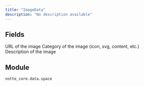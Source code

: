 ```yaml
---
title: "ImageData"
description: "No description available"
---
```




## Fields

<ParamField path="url" type="UnionType[str, None]" required>
  URL of the image
</ParamField>

<ParamField path="category" type="UnionType[ImageCategory, None]" required>
  Category of the image (icon, svg, content, etc.)
</ParamField>

<ParamField path="description" type="UnionType[str, None]" required>
  Description of the image
</ParamField>


## Module

`notte_core.data.space`

